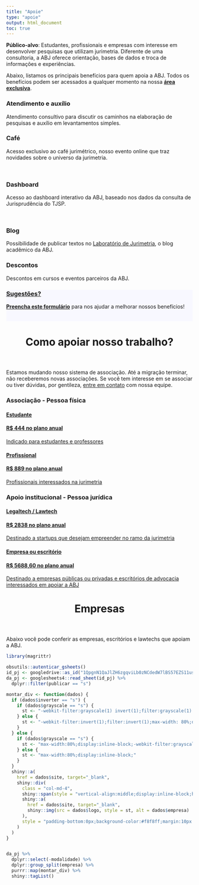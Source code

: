 ```yaml
---
title: "Apoie"
type: "apoie"
output: html_document
toc: true
---
```


**Público-alvo**: Estudantes, profissionais e empresas com interesse em desenvolver pesquisas que utilizam jurimetria. Diferente de uma consultoria, a ABJ oferece orientação, bases de dados e troca de informações e experiências.

Abaixo, listamos os principais benefícios para quem apoia a ABJ. Todos os benefícios podem ser acessados a qualquer momento na nossa [**área exclusiva**](https://abjur.shinyapps.io/associados).

<div id="contact">

<!--linha 1-->
<div class="row contact-info">

<div class="col-md-4"><div>
<i class="fas fa-comment-dots"></i>
<h3>Atendimento e auxílio</h3>
<p>Atendimento consultivo para discutir os caminhos na elaboração de pesquisas e auxílio em levantamentos simples.</p>
</div></div>

<div class="col-md-4"><div>
<i class="fas fa-coffee"></i>
<h3>Café</h3>
<p>Acesso exclusivo ao café jurimétrico, nosso evento online que traz novidades sobre o universo da jurimetria.</p>
</div></div>

<div class="col-md-4"><div>
<i class="fas fa-chart-area"></i>   
<h3>Dashboard</h3>
<p>Acesso ao dashboard interativo da ABJ, baseado nos dados da consulta de Jurisprudência do TJSP.</p>
</div></div>

</div>

<br/>

<!--linha 2-->
<div class="row contact-info">

<div class="col-md-4"><div>
<i class="fas fa-flask"></i>
<h3>Blog</h3>
<p>Possibilidade de publicar textos no <a href="https://lab.abj.org.br" target="_blank">Laboratório de Jurimetria</a>, o blog acadêmico da ABJ.</p>
</div></div>

<div class="col-md-4"><div>
<i class="fas fa-percent"></i>
<h3>Descontos</h3>
<p>Descontos em cursos e eventos parceiros da ABJ.</p>
</div></div>

<a href="https://docs.google.com/forms/d/e/1FAIpQLSdymc2juV7SKG7_ZBKPGn7lmFDvno-Nd4dxb9NVpenP8Siovw/viewform"><div class="col-md-4" style="background: #f8f8ff" target="_blank"><div>
<i class="fas fa-question"></i>
<h3>Sugestões?</h3>
<p><a href="https://docs.google.com/forms/d/e/1FAIpQLSdymc2juV7SKG7_ZBKPGn7lmFDvno-Nd4dxb9NVpenP8Siovw/viewform" target="_blank"><strong>Preencha este formulário</strong></a> para nos ajudar a melhorar nossos benefícios!</p></a>

</div>

<br/>
<!--linha 3-->


</div>

<!--fim da linha-->
</div>

<!--botoes de associados --->

<header class="section-header">
<h1>Como apoiar nosso trabalho?</h1>
</header>

Estamos mudando nosso sistema de associação. Até a migração terminar, não receberemos novas associações. Se você tem interesse em se associar ou tiver dúvidas, por gentileza, <a href="/contato">entre em contato</a> com nossa equipe.

<h3>Associação - Pessoa física</h3>

<div class="row associe-se">

<div class="col-md-6">
<a href="" target="_blank"><div>
<i class="fas fa-graduation-cap"></i>
<h4>Estudante</h3>
<h4>R$ 444 no plano anual</h3>
<p>Indicado para estudantes e professores</p>
</div></a></div>

<div class="col-md-6">
<a href="" target="_blank"><div>
<i class="fas fa-user-tie"></i>
<h4>Profissional</h4>
<h4>R$ 889 no plano anual</h4>
<p>Profissionais interessados na jurimetria</p>
</div></a></div>

</div>


<h3>Apoio institucional - Pessoa jurídica</h3>

<div class="row associe-se">
<div class="col-md-6">
<a href="" target="_blank"><div>
<i class="fas fa-home"></i>
<h4>Legaltech / Lawtech</h4>
<h4>R$ 2838 no plano anual</h4>
<p>Destinado a startups que desejam empreender no ramo da jurimetria</p>
</div></a>
</div>
<div class="col-md-6">
<a href="" target="_blank"><div>
<i class="fas fa-building"></i>
<h4>Empresa ou escritório</h4>
<h4>R$ 5688,60 no plano anual</h4>
<p>Destinado a empresas públicas ou privadas e escritórios de advocacia interessados em apoiar a ABJ</p>
</div></a>
</div>
</div>


<header class="section-header">
<h1 id="faq">Empresas</h1>
</header>

Abaixo você pode conferir as empresas, escritórios e lawtechs que apoiam a ABJ.

<div class="row" style="align:center;">

```r
library(magrittr)

obsutils::autenticar_gsheets()
id_pj <- googledrive::as_id("1QpgnN1QaJlZH6zgqviLb0zNCdedW7lBS57EZS11uspg")
da_pj <- googlesheets4::read_sheet(id_pj) %>%
  dplyr::filter(publicar == "s")

montar_div <- function(dados) {
  if (dados$inverter == "s") {
    if (dados$grayscale == "s") {
      st <- "-webkit-filter:grayscale(1) invert(1);filter:grayscale(1) invert(1);max-width: 80%;display:inline-block;"
    } else {
      st <- "-webkit-filter:invert(1);filter:invert(1);max-width: 80%;display:inline-block;"
    }
  } else {
    if (dados$grayscale == "s") {
      st <- "max-width:80%;display:inline-block;-webkit-filter:grayscale(.5);filter:grayscale(.5);"
    } else {
      st <- "max-width:80%;display:inline-block;"
    }
  }
  shiny::a(
    href = dados$site, target="_blank",
    shiny::div(
      class = "col-md-4",
      shiny::span(style = "vertical-align:middle;display:inline-block;height:100%;"),
      shiny::a(
        href = dados$site, target="_blank", 
        shiny::img(src = dados$logo, style = st, alt = dados$empresa)
      ),
      style = "padding-bottom:0px;background-color:#f8f8ff;margin:10px 0px 0px 0px;min-height:200px;"
    )
  )
}


da_pj %>% 
  dplyr::select(-modalidade) %>% 
  dplyr::group_split(empresa) %>% 
  purrr::map(montar_div) %>% 
  shiny::tagList()
```


</div>

